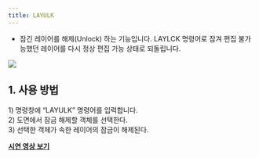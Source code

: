 ```yaml
---
title: LAYULK
---
```



[image1]: ../../../../../assets/images/commands/layulk/image1.png

* 잠긴 레이어를 해제(Unlock) 하는 기능입니다. LAYLCK 명령어로 잠겨 편집 불가능했던 레이어를 다시 정상 편집 가능 상태로 되돌립니다.

![][image1]

## **1\. 사용 방법**

1\) 명령창에 “LAYULK” 명령어를 입력합니다.  
2\) 도면에서 잠금 해제할 객체를 선택한다.  
3\) 선택한 객체가 속한 레이어의 잠금이 해제된다.

[**<Icon name="youtube" class="emoji"/> 시연 영상 보기**](https://youtu.be/vsJ9qmAPLhE) 